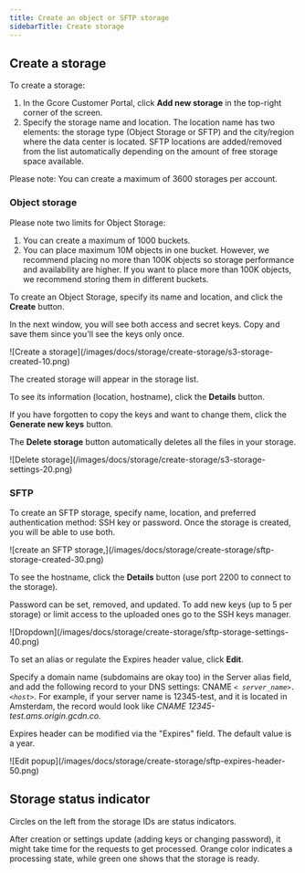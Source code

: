 ---
title: Create an object or SFTP storage
sidebarTitle: Create storage
---

## Create a storage

To create a storage:

  1. In the Gcore Customer Portal, click **Add new storage** in the top-right corner of the screen.
  2. Specify the storage name and location. The location name has two elements: the storage type (Object Storage or SFTP) and the city/region where the data center is located. SFTP locations are added/removed from the list automatically depending on the amount of free storage space available.



Please note: You can create a maximum of 3600 storages per account.

### Object storage

Please note two limits for Object Storage:

  1. You can create a maximum of 1000 buckets. 
  2. You can place maximum 10M objects in one bucket. However, we recommend placing no more than 100K objects so storage performance and availability are higher. If you want to place more than 100K objects, we recommend storing them in different buckets.



To create an Object Storage, specify its name and location, and click the **Create** button.

In the next window, you will see both access and secret keys. Copy and save them since you'll see the keys only once.


<Frame>![Create a storage](/images/docs/storage/create-storage/s3-storage-created-10.png)</Frame>



The created storage will appear in the storage list.

To see its information (location, hostname), click the **Details** button.

If you have forgotten to copy the keys and want to change them, click the **Generate new keys** button.

The **Delete storage** button automatically deletes all the files in your storage.


<Frame>![Delete storage](/images/docs/storage/create-storage/s3-storage-settings-20.png)</Frame>



### SFTP

To create an SFTP storage, specify name, location, and preferred authentication method: SSH key or password. Once the storage is created, you will be able to use both.


<Frame>![create an SFTP storage,](/images/docs/storage/create-storage/sftp-storage-created-30.png)</Frame>



To see the hostname, click the **Details** button (use port 2200 to connect to the storage).

Password can be set, removed, and updated. To add new keys (up to 5 per storage) or limit access to the uploaded ones go to the SSH keys manager.


<Frame>![Dropdown](/images/docs/storage/create-storage/sftp-storage-settings-40.png)</Frame>



To set an alias or regulate the Expires header value, click **Edit**.

Specify a domain name (subdomains are okay too) in the Server alias field, and add the following record to your DNS settings: CNAME _`< server_name>.<host>`_. For example, if your server name is 12345-test, and it is located in Amsterdam, the record would look like _CNAME 12345-test.ams.origin.gcdn.co._

Expires header can be modified via the "Expires" field. The default value is a year.


<Frame>![Edit popup](/images/docs/storage/create-storage/sftp-expires-header-50.png)</Frame>



## Storage status indicator

Circles on the left from the storage IDs are status indicators.

After creation or settings update (adding keys or changing password), it might take time for the requests to get processed. Orange color indicates a processing state, while green one shows that the storage is ready.